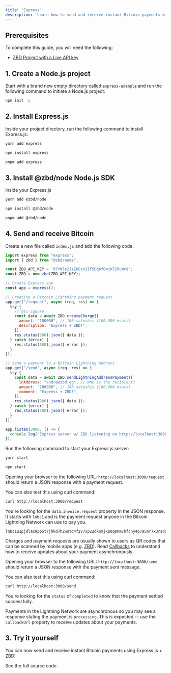 ```yaml
---
title: 'Express'
description: 'Learn how to send and receive instant Bitcoin payments with Express and ZBD.'
---
```


## Prerequisites

To complete this guide, you will need the following:

- [ZBD Project with a Live API key](/docs/getting-started)

## 1. Create a Node.js project

Start with a brand new empty directory called `express-example` and run the following command to initiate a Node.js project:

```bash
npm init -y
```

## 2. Install Express.js

Inside your project directory, run the following command to install Express.js:

<CodeGroup>

```bash yarn
yarn add express
```

```bash npm
npm install express
```

```bash pnpm
pnpm add express
```

</CodeGroup>

## 3. Install @zbd/node Node.js SDK

Inside your Express.js 

<CodeGroup>

```bash yarn
yarn add @zbd/node
```

```bash npm
npm install @zbd/node
```

```bash pnpm
pnpm add @zbd/node
```

</CodeGroup>

## 4. Send and receive Bitcoin

Create a new file called `index.js` and add the following code:

```js
import express from "express";
import { zbd } from "@zbd/node";

const ZBD_API_KEY = 'b7YW3s2JzZKGcXjIf5Dqof8wjKT2RuWr8';
const ZBD = new zbd(ZBD_API_KEY);

// Create Express app
const app = express();

// Creating a Bitcoin Lightning payment request
app.get("/request", async (req, res) => {
  try {
    // @ts-ignore
    const data = await ZBD.createCharge({
      amount: "100000", // 100 satoshis (100,000 msats)
      description: "Express + ZBD!",
    });
    res.status(200).json({ data });
  } catch (error) {
    res.status(500).json({ error });
  }
});

// Send a payment to a Bitcoin Lightning Address
app.get("/send", async (req, res) => {
  try {
    const data = await ZBD.sendLightningAddressPayment({
      lnAddress: "andre@zbd.gg", // Who is the recipient?
      amount: "100000", // 100 satoshis (100,000 msats)
      comment: "Express + ZBD!",
    });
    res.status(200).json({ data });
  } catch (error) {
    res.status(500).json({ error });
  }
});

app.listen(3000, () => {
  console.log("Express server w/ ZBD listening on http://localhost:3000");
});
```

Run the following command to start your Express.js server:

<CodeGroup>

```bash yarn
yarn start
```

```bash npm
npm start
```

</CodeGroup>

Opening your browser to the following URL: `http://localhost:3000/request` should return a JSON response with a payment request.

You can also test this using curl command:

```bash
curl http://localhost:3000/request
```

You're looking for the `data.invoice.request` property in the JSON response. It starts with `lnbc1` and is the payment request anyone in the Bitcoin Lightning Network can use to pay you.

```
lnbc1u1pjdlax9pp5t7jhkd7h2wntd4f2v7xp22dknmjxp0q8nm7hfcny4p7a5mr7x3rsdp9f4hkueteypshggrfde6x2unwv46zqumsv4jkgcqzzsxqzjcsp5dsayu6m6632p28rnkeeqsr7d54amrkv6wh46yrv42gdgca8xl8gs9qyyssqgj2zrkax733rzulfkzc5mqsr8fpwrva82stpa7e0frw32722trv37jlq8mvlqfp8y75lr6mz63zd7qnxar8hhsehuy22pvfq6wjxwqqqa60lx3
```

<Info>Charges and payment requests are usually shown to users as QR codes that can be scanned by mobile apps (e.g. [ZBD](https://zbd.one/download)). Read [Callbacks](/yo) to understand how to receive updates about your payment asynchronously.</Info>

Opening your browser to the following URL: `http://localhost:3000/send` should return a JSON response with the payment sent message.

You can also test this using curl command:

```bash
curl http://localhost:3000/send
```

You're looking for the `status` of `completed` to know that the payment settled successfully. 

<Info>Payments in the Lightning Network are asynchronous so you may see a response stating the payment is `processing`. This is expected -- use the `callbackUrl` property to receive updates about your payments.</Info>

## 3. Try it yourself

You can now send and receive instant Bitcoin payments using Express.js + ZBD!

<CardGroup cols={1}>
  <Card title="Express.js Example" icon="github" color="#000000" href="https://github.com/zebedeeio/zbd-express-example">
    See the full source code.
  </Card>
</CardGroup>